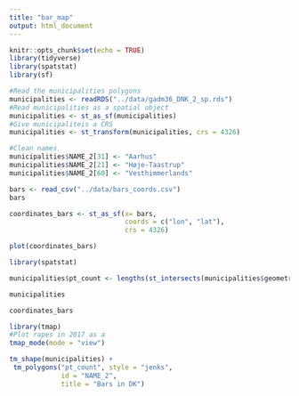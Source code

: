 ```yaml
---
title: "bar_map"
output: html_document
---
```


```r
knitr::opts_chunk$set(echo = TRUE)
library(tidyverse)
library(spatstat)
library(sf)
```

```r
#Read the municipalities polygons
municipalities <- readRDS("../data/gadm36_DNK_2_sp.rds")
#Read municipalities as a spatial object
municipalities <- st_as_sf(municipalities)
#Give municipaliteis a CRS
municipalities <- st_transform(municipalities, crs = 4326)

#Clean names
municipalities$NAME_2[31] <- "Aarhus"
municipalities$NAME_2[21] <- "Høje-Taastrup"
municipalities$NAME_2[60] <- "Vesthimmerlands"

bars <- read_csv("../data/bars_coords.csv")
bars
```


```r
coordinates_bars <- st_as_sf(x= bars,
                             coords = c("lon", "lat"),
                             crs = 4326)

plot(coordinates_bars)
```




```r
library(spatstat)

municipalities$pt_count <- lengths(st_intersects(municipalities$geometry, coordinates_bars))

municipalities

coordinates_bars
```


```r
library(tmap)
#Plot rapes in 2017 as a 
tmap_mode(mode = "view")

tm_shape(municipalities) +
 tm_polygons("pt_count", style = "jenks",
             id = "NAME_2",
             title = "Bars in DK")
```

